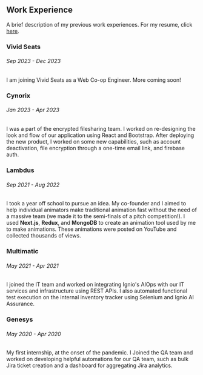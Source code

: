 ## Work Experience

A brief description of my previous work experiences. For my resume, click <u>[here](https://naesna.es/resume)</u>.

### Vivid Seats

###### Sep 2023 - Dec 2023

I am joining Vivid Seats as a Web Co-op Engineer. More coming soon!

### Cynorix

###### Jan 2023 - Apr 2023

I was a part of the encrypted filesharing team. I worked on re-designing the
look and flow of our application using React and Bootstrap.
After deploying the new product, I worked on some new capabilities,
such as account deactivation, file encryption through a one-time email link, and firebase auth.

### Lambdus

###### Sep 2021 - Aug 2022

I took a year off school to pursue an idea. My co-founder and I aimed to help
individual animators make traditional animation fast without
the need of a massive team (we made it to the semi-finals of a pitch competition!).
I used **Next.js**, **Redux**, and **MongoDB** to create an animation tool used by me
to make animations. These animations were posted on YouTube and
collected thousands of views.

### Multimatic

###### May 2021 - Apr 2021

I joined the IT team and worked on integrating Ignio's AIOps with our IT services and infrastructure using REST APIs. I also automated functional test execution on the internal inventory tracker using Selenium and Ignio AI Assurance.

### Genesys

###### May 2020 - Apr 2020

My first internship, at the onset of the pandemic. I Joined the QA team and worked on
developing helpful automations for our QA team, such as bulk Jira ticket creation
and a dashboard for aggregating Jira analytics.
